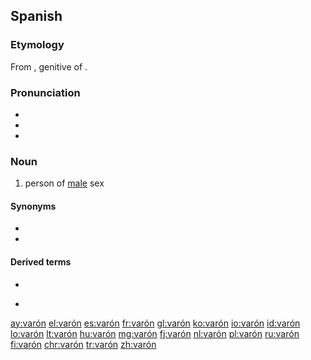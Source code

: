 ==Spanish==

===Etymology===
From {{etyl|la|es}} {{m|la|varonis}}, genitive of {{m|la|varo}}.

===Pronunciation===
* {{IPA|/baˈɾon/|lang=es}}
* {{homophones|lang=es|barón}}
* {{rhymes|on|lang=es}}

===Noun===
{{es-noun|m|varones}}

# person of [[male]] sex

====Synonyms====
* {{l|es|hombre}}
* {{l|es|macho}}

====Derived terms====
* {{l|es|varonil}}
* {{s|diminutive}} {{l|es|varoncito}}

[[ay:varón]]
[[el:varón]]
[[es:varón]]
[[fr:varón]]
[[gl:varón]]
[[ko:varón]]
[[io:varón]]
[[id:varón]]
[[lo:varón]]
[[lt:varón]]
[[hu:varón]]
[[mg:varón]]
[[fj:varón]]
[[nl:varón]]
[[pl:varón]]
[[ru:varón]]
[[fi:varón]]
[[chr:varón]]
[[tr:varón]]
[[zh:varón]]